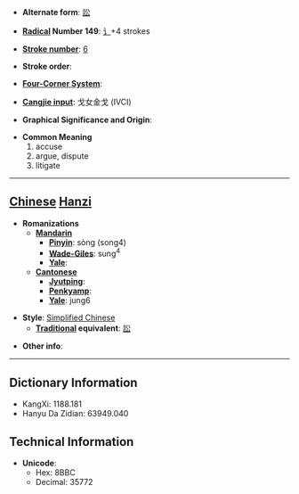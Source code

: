 * '''Alternate form''': [[訟]]

* '''[[Wiktionary:Chinese radical index| Radical]] Number 149''': [[Wiktionary:Chinese radical index 讠|讠]]+4 strokes

* '''[[Wiktionary:Chinese total strokes index|Stroke number]]''': [[Wiktionary:Chinese total strokes index 6|6]]

* '''Stroke order''': 

* '''[[Wiktionary:Chinese four corner index|Four-Corner System]]''': 

* '''[[Wiktionary:Chinese Cangjie index|Cangjie input]]''': 戈女金戈 (IVCI)

* '''Graphical Significance and Origin''': 

* '''Common Meaning'''
*#accuse
*# argue, dispute
*# litigate


----

== [[Chinese]] [[Hanzi]] ==

* '''Romanizations'''
** '''[[Mandarin]]'''
*** '''[[Pinyin]]''': sòng (song4)
*** '''[[Wade-Giles]]''': sung<sup>4</sup>
*** '''[[Yale]]''': 
** '''[[Cantonese]]'''
*** '''[[Jyutping]]''':
*** '''[[Penkyamp]]''': 
*** '''[[Yale]]''': jung6

* '''Style''': [[Simplified Chinese]] 
** '''[[Traditional Chinese|Traditional]] equivalent''': [[訟]]

* '''Other info''': 

----

== Dictionary Information ==

* KangXi: 1188.181
* Hanyu Da Zidian: 63949.040

== Technical Information ==

* '''Unicode''':
** Hex: 8BBC
** Decimal: 35772